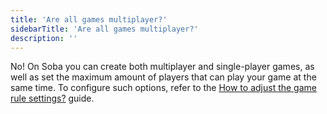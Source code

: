```yaml
---
title: 'Are all games multiplayer?'
sidebarTitle: 'Are all games multiplayer?'
description: ''
---
```


No! On Soba you can create both multiplayer and single-player games, as well as set the maximum amount of players that can play your game at the same time. To configure such options, refer to the [How to adjust the game rule settings?](https://www.notion.so/How-to-adjust-the-game-rule-settings-a249e6cb3d03403a9dfb907273451c7e?pvs=21) guide.
